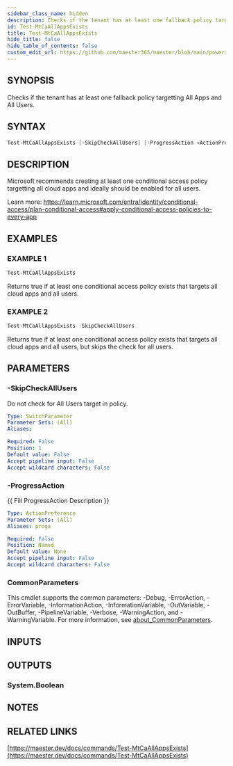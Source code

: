 ```yaml
---
sidebar_class_name: hidden
description: Checks if the tenant has at least one fallback policy targetting All Apps and All Users.
id: Test-MtCaAllAppsExists
title: Test-MtCaAllAppsExists
hide_title: false
hide_table_of_contents: false
custom_edit_url: https://github.com/maester365/maester/blob/main/powershell/public/Test-MtCaAllAppsExists.ps1
---
```


## SYNOPSIS

Checks if the tenant has at least one fallback policy targetting All Apps and All Users.

## SYNTAX

```powershell
Test-MtCaAllAppsExists [-SkipCheckAllUsers] [-ProgressAction <ActionPreference>] [<CommonParameters>]
```

## DESCRIPTION

Microsoft recommends creating at least one conditional access policy targetting all cloud apps
and ideally should be enabled for all users.

Learn more:
https://learn.microsoft.com/entra/identity/conditional-access/plan-conditional-access#apply-conditional-access-policies-to-every-app

## EXAMPLES

### EXAMPLE 1

```powershell
Test-MtCaAllAppsExists
```

Returns true if at least one conditional access policy exists that targets all cloud apps and all users.

### EXAMPLE 2

```powershell
Test-MtCaAllAppsExists -SkipCheckAllUsers
```

Returns true if at least one conditional access policy exists that targets all cloud apps and all users, but skips the check for all users.

## PARAMETERS

### -SkipCheckAllUsers

Do not check for All Users target in policy.

```yaml
Type: SwitchParameter
Parameter Sets: (All)
Aliases:

Required: False
Position: 1
Default value: False
Accept pipeline input: False
Accept wildcard characters: False
```

### -ProgressAction

\{\{ Fill ProgressAction Description \}\}

```yaml
Type: ActionPreference
Parameter Sets: (All)
Aliases: proga

Required: False
Position: Named
Default value: None
Accept pipeline input: False
Accept wildcard characters: False
```

### CommonParameters

This cmdlet supports the common parameters: -Debug, -ErrorAction, -ErrorVariable, -InformationAction, -InformationVariable, -OutVariable, -OutBuffer, -PipelineVariable, -Verbose, -WarningAction, and -WarningVariable. For more information, see [about_CommonParameters](http://go.microsoft.com/fwlink/?LinkID=113216).

## INPUTS

## OUTPUTS

### System.Boolean

## NOTES

## RELATED LINKS

[https://maester.dev/docs/commands/Test-MtCaAllAppsExists](https://maester.dev/docs/commands/Test-MtCaAllAppsExists)
